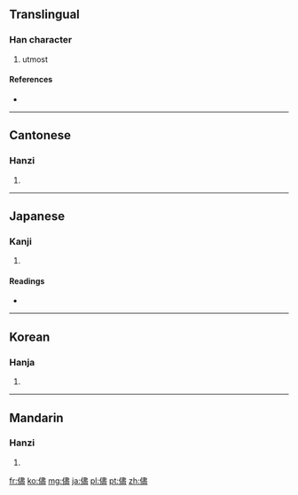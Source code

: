 {{also|尽}}
==Translingual==

===Han character===
{{Han char|rn=9|rad=人|as=14|sn=16|four=2521<sub>7</sub>|canj=人中一廿 (OLMT)}}

# utmost

====References====
* {{Han ref|kx=0120.060|dkj=01234|dj=0253.210|hdz=10232.060|uh=5118|ud=20760|bh=BEA8|bd=48808}}

----

==Cantonese==

===Hanzi===
{{yue-hanzi|jyut=|y=jeun2|sim=尽}}

# {{defn|Cantonese|sort=人14}}

----

==Japanese==

===Kanji===
{{ja-kanji|grade=|rs=人14}}

# {{defn|Japanese|sort=人14}}

====Readings====
* {{ja-readings|on=[[じん]] (jin)|kun=[[ことごとく]] (kotogotoku), [[まま]] (mama)}}

----

==Korean==

===Hanja===
{{ko-hanja|hangeul=진|rv=jin|mr=chin}}

# {{defn|Korean|sort=人14}}

----

==Mandarin==

===Hanzi===
{{cmn-hanzi|sim=尽|pin=[[jǐn]] ([[jin3]])|wg=chin<sup>3</sup>}}

# {{defn|Mandarin|sort=人14}}

[[fr:儘]]
[[ko:儘]]
[[mg:儘]]
[[ja:儘]]
[[pl:儘]]
[[pt:儘]]
[[zh:儘]]
